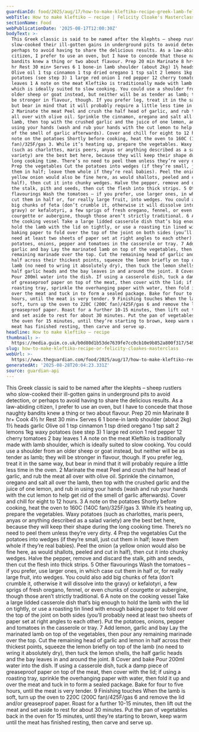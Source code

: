 ```yaml
---
guardianId: food/2025/aug/17/how-to-make-kleftiko-recipe-greek-lamb-felicity-cloake
webTitle: How to make kleftiko – recipe | Felicity Cloake's Masterclass
sectionName: Food
webPublicationDate: '2025-08-17T12:00:30Z'
bodyText: >-
  This Greek classic is said to be named after the klephts – sheep rustlers who
  slow-cooked their ill-gotten gains in underground pits to avoid detection, or
  perhaps to avoid having to share the delicious results. As a law-abiding
  citizen, I prefer to use an oven, but I have to concede that those naughty
  bandits knew a thing or two about flavour. Prep 20 min Marinate 8 hr+ Cook 4½
  hr Rest 30 min+ Serves 6 1 bone-in lamb shoulder (about 2kg) 1½ heads garlic
  Olive oil 1 tsp cinnamon 1 tsp dried oregano 1 tsp salt 2 lemons 1kg waxy
  potatoes (see step 3) 1 large red onion 1 red pepper 12 cherry tomatoes 2 bay
  leaves 1 A note on the meat Kleftiko is traditionally made with lamb shoulder,
  which is ideally suited to slow cooking. You could use a shoulder from an
  older sheep or goat instead, but neither will be as tender as lamb; they will
  be stronger in flavour, though. If you prefer leg, treat it in the same way,
  but bear in mind that it will probably require a little less time in the oven.
  2 Marinate the meat Peel and crush the half head of garlic, and rub the meat
  all over with olive oil. Sprinkle the cinnamon, oregano and salt all over the
  lamb, then top with the crushed garlic and the juice of one lemon, and rub in
  using your hands (wash and rub your hands with the cut lemon to help get rid
  of the smell of garlic afterwards). Cover and chill for eight to 12 hours. 3 A
  note on the potatoes Shortly before cooking, heat the oven to 160C (140C
  fan)/325F/gas 3. While it’s heating up, prepare the vegetables. Waxy potatoes
  (such as charlottes, maris peers, anyas or anything described as a salad
  variety) are the best bet here, because they will keep their shape during the
  long cooking time. There’s no need to peel them unless they’re very dirty. 4
  Prep the vegetables Cut the potatoes into wedges (if they’re small, just cut
  them in half; leave them whole if they’re real babies). Peel the onion (a
  yellow onion would also be fine here, as would shallots, peeled and cut in
  half), then cut it into chunky wedges. Halve the pepper, remove and discard
  the stalk, pith and seeds, then cut the flesh into thick strips. 5 Other
  flavourings Wash the tomatoes – if you prefer, use larger ones, in which case
  cut them in half or, for really large fruit, into wedges. You could also add
  big chunks of feta (don’t crumble it, otherwise it will dissolve into the
  gravy) or kefalotyri, a few sprigs of fresh oregano, fennel, or even chunks of
  courgette or aubergine, though those aren’t strictly traditional. 6 A note on
  the cooking vessel Take a large lidded casserole dish that’s big enough to
  hold the lamb with the lid on tightly, or use a roasting tin lined with enough
  baking paper to fold over the top of the joint on both sides (you’ll probably
  need at least two sheets of paper set at right angles to each other). Put the
  potatoes, onions, pepper and tomatoes in the casserole or tray. 7 Add lemon,
  garlic and bay Lay the marinated lamb on top of the vegetables, then pour any
  remaining marinade over the top. Cut the remaining head of garlic and lemon in
  half across their thickest points, squeeze the lemon briefly on top of the
  lamb (no need to wring it absolutely dry), then tuck the lemon shells, the
  half garlic heads and the bay leaves in and around the joint. 8 Cover and bake
  Pour 200ml water into the dish. If using a casserole dish, tuck a damp piece
  of greaseproof paper on top of the meat, then cover with the lid; if using a
  roasting tray, sprinkle the overhanging paper with water, then fold it up and
  over the meat and tuck in to form a sealed package. Bake for four to five
  hours, until the meat is very tender. 9 Finishing touches When the lamb is
  soft, turn up the oven to 220C (200C fan)/425F/gas 6 and remove the lid and/or
  greaseproof paper. Roast for a further 10-15 minutes, then lift out the meat
  and set aside to rest for about 30 minutes. Put the pan of vegetables back in
  the oven for 15 minutes, until they’re starting to brown, keep warm until the
  meat has finished resting, then carve and serve up.
headline: How to make kleftiko – recipe
thumbnail: >-
  https://media.guim.co.uk/b0d80d1b53de7639fe7cc0cb10e9b852a800f317/549_2389_3874_3099/500.jpg
slug: how-to-make-kleftiko-recipe-or-felicity-cloakes-masterclass
webUrl: >-
  https://www.theguardian.com/food/2025/aug/17/how-to-make-kleftiko-recipe-greek-lamb-felicity-cloake
generatedAt: '2025-08-28T20:04:23.331Z'
source: guardian-api
---
```

This Greek classic is said to be named after the klephts – sheep rustlers who slow-cooked their ill-gotten gains in underground pits to avoid detection, or perhaps to avoid having to share the delicious results. As a law-abiding citizen, I prefer to use an oven, but I have to concede that those naughty bandits knew a thing or two about flavour. Prep 20 min Marinate 8 hr+ Cook 4½ hr Rest 30 min+ Serves 6 1 bone-in lamb shoulder (about 2kg) 1½ heads garlic Olive oil 1 tsp cinnamon 1 tsp dried oregano 1 tsp salt 2 lemons 1kg waxy potatoes (see step 3) 1 large red onion 1 red pepper 12 cherry tomatoes 2 bay leaves 1 A note on the meat Kleftiko is traditionally made with lamb shoulder, which is ideally suited to slow cooking. You could use a shoulder from an older sheep or goat instead, but neither will be as tender as lamb; they will be stronger in flavour, though. If you prefer leg, treat it in the same way, but bear in mind that it will probably require a little less time in the oven. 2 Marinate the meat Peel and crush the half head of garlic, and rub the meat all over with olive oil. Sprinkle the cinnamon, oregano and salt all over the lamb, then top with the crushed garlic and the juice of one lemon, and rub in using your hands (wash and rub your hands with the cut lemon to help get rid of the smell of garlic afterwards). Cover and chill for eight to 12 hours. 3 A note on the potatoes Shortly before cooking, heat the oven to 160C (140C fan)/325F/gas 3. While it’s heating up, prepare the vegetables. Waxy potatoes (such as charlottes, maris peers, anyas or anything described as a salad variety) are the best bet here, because they will keep their shape during the long cooking time. There’s no need to peel them unless they’re very dirty. 4 Prep the vegetables Cut the potatoes into wedges (if they’re small, just cut them in half; leave them whole if they’re real babies). Peel the onion (a yellow onion would also be fine here, as would shallots, peeled and cut in half), then cut it into chunky wedges. Halve the pepper, remove and discard the stalk, pith and seeds, then cut the flesh into thick strips. 5 Other flavourings Wash the tomatoes – if you prefer, use larger ones, in which case cut them in half or, for really large fruit, into wedges. You could also add big chunks of feta (don’t crumble it, otherwise it will dissolve into the gravy) or kefalotyri, a few sprigs of fresh oregano, fennel, or even chunks of courgette or aubergine, though those aren’t strictly traditional. 6 A note on the cooking vessel Take a large lidded casserole dish that’s big enough to hold the lamb with the lid on tightly, or use a roasting tin lined with enough baking paper to fold over the top of the joint on both sides (you’ll probably need at least two sheets of paper set at right angles to each other). Put the potatoes, onions, pepper and tomatoes in the casserole or tray. 7 Add lemon, garlic and bay Lay the marinated lamb on top of the vegetables, then pour any remaining marinade over the top. Cut the remaining head of garlic and lemon in half across their thickest points, squeeze the lemon briefly on top of the lamb (no need to wring it absolutely dry), then tuck the lemon shells, the half garlic heads and the bay leaves in and around the joint. 8 Cover and bake Pour 200ml water into the dish. If using a casserole dish, tuck a damp piece of greaseproof paper on top of the meat, then cover with the lid; if using a roasting tray, sprinkle the overhanging paper with water, then fold it up and over the meat and tuck in to form a sealed package. Bake for four to five hours, until the meat is very tender. 9 Finishing touches When the lamb is soft, turn up the oven to 220C (200C fan)/425F/gas 6 and remove the lid and/or greaseproof paper. Roast for a further 10-15 minutes, then lift out the meat and set aside to rest for about 30 minutes. Put the pan of vegetables back in the oven for 15 minutes, until they’re starting to brown, keep warm until the meat has finished resting, then carve and serve up.
